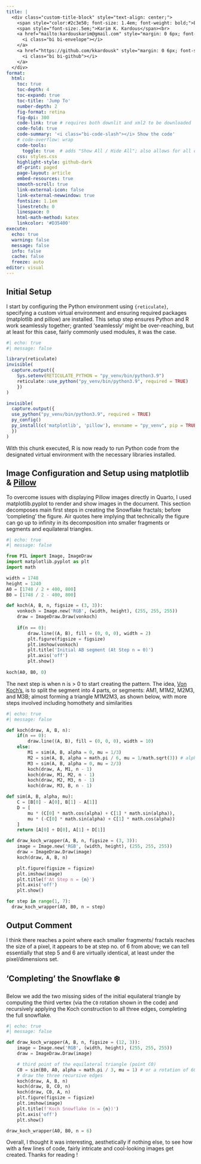 ```yaml
---
title: |
  <div class="custom-title-block" style="text-align: center;">
    <span style="color:#2c3e50; font-size: 1.4em; font-weight: bold;">Exploring Von Koch and his Snowflakes (Fractals) </span><br>
    <span style="font-size:.5em;">Karim K. Kardous</span><br>
    <a href="mailto:kardouskarim@gmail.com" style="margin: 0 6px; font-size: 0.9em;">
      <i class="bi bi-envelope"></i>
    </a>
    <a href="https://github.com/kkardousk" style="margin: 0 6px; font-size: 0.9em;">
      <i class="bi bi-github"></i>
    </a>
  </div>
format:  
  html:
    toc: true
    toc-depth: 4
    toc-expand: true
    toc-title: 'Jump To'
    number-depth: 2
    fig-format: retina
    fig-dpi: 300
    code-link: true # requires both downlit and xml2 to be downloaded
    code-fold: true
    code-summary: '<i class="bi-code-slash"></i> Show the code'
    # code-overflow: wrap
    code-tools:
      toggle: true  # adds "Show All / Hide All"; also allows for all code copy (at once as quarto doc)
    css: styles.css
    highlight-style: github-dark
    df-print: paged
    page-layout: article
    embed-resources: true
    smooth-scroll: true
    link-external-icon: false
    link-external-newwindow: true
    fontsize: 1.1em
    linestretch: 0
    linespace: 0
    html-math-method: katex
    linkcolor: '#D35400'
execute:
  echo: true
  warning: false
  message: false
  info: false
  cache: false
  freeze: auto
editor: visual
---
```


## **Initial Setup**

::: text-justify
I start by configuring the Python environment using `{reticulate}`, specifying a custom virtual environment and ensuring required packages (matplotlib and pillow) are installed. This setup step ensures Python and R work seamlessly together; granted 'seamlessly' might be over-reaching, but at least for this case, fairly commonly used modules, it was the case.
:::

```r
#| echo: true
#| message: false

library(reticulate)
invisible(
  capture.output({
    Sys.setenv(RETICULATE_PYTHON = "py_venv/bin/python3.9")
    reticulate::use_python("py_venv/bin/python3.9", required = TRUE)
    })
)

invisible(
  capture.output({
  use_python("py_venv/bin/python3.9", required = TRUE)
  py_config()
  py_install(c('matplotlib', 'pillow'), envname = "py_venv", pip = TRUE)
  })
)
```

::: text-justify
With this chunk executed, R is now ready to run Python code from the designated virtual environment with the necessary libraries installed.
:::

## **Image Configuration and Setup using matplotlib & [Pillow](https://pypi.org/project/pillow/)**

::: text-justify
To overcome issues with displaying Pillow images directly in Quarto, I used matplotlib.pyplot to render and show images in the document. This section decomposes main first steps in creating the Snowflake fractals; before 'completing' the figure. Air quotes here implying that technically the figure can go up to infinity in its decomposition into smaller fragments or segments and equilateral triangles. 
:::

```python
#| echo: true
#| message: false

from PIL import Image, ImageDraw
import matplotlib.pyplot as plt
import math

width = 1748
height = 1240
A0 = [1748 / 2 + 400, 800]
B0 = [1748 / 2 - 400, 800]

def koch(A, B, n, figsize = (3, 3)):
    vonkoch = Image.new('RGB', (width, height), (255, 255, 255))
    draw = ImageDraw.Draw(vonkoch)
    
    if(n == 0):
        draw.line((A, B), fill = (0, 0, 0), width = 2)
        plt.figure(figsize = figsize)
        plt.imshow(vonkoch)
        plt.title('Initial AB segment (At Step n = 0)')
        plt.axis('off')
        plt.show()
    
koch(A0, B0, 0)
```

::: text-justify
The next step is when n is > 0 to start creating the pattern. The idea, [Von Koch's](https://nrich.maths.org/problems/von-koch-curve#:~:text=The%20Von%20Koch%20curve%20is,third%20of%20the%20original%20length.), is to split the segment into 4 parts, or segments: AM1, M1M2, M2M3, and M3B; almost forming a triangle M1M2M3, as shown below, with more steps involved including homothety and similarities 
:::

```python
#| echo: true
#| message: false

def koch(draw, A, B, n):
    if(n == 0):
        draw.line((A, B), fill = (0, 0, 0), width = 10)
    else:
        M1 = sim(A, B, alpha = 0, mu = 1/3)
        M2 = sim(A, B, alpha = math.pi / 6, mu = 1/math.sqrt(3)) # alpha = 30° in radians, mu = scaling factor 1/√3
        M3 = sim(A, B, alpha = 0, mu = 2/3) 
        koch(draw, A, M1, n - 1)
        koch(draw, M1, M2, n - 1)
        koch(draw, M2, M3, n - 1)
        koch(draw, M3, B, n - 1)

def sim(A, B, alpha, mu):
    C = [B[0] - A[0], B[1] - A[1]]
    D = [
        mu * (C[0] * math.cos(alpha) + C[1] * math.sin(alpha)),
        mu * (-C[0] * math.sin(alpha) + C[1] * math.cos(alpha))
    ]
    return [A[0] + D[0], A[1] + D[1]]

def draw_koch_wrapper(A, B, n, figsize = (3, 3)):
    image = Image.new('RGB', (width, height), (255, 255, 255))
    draw = ImageDraw.Draw(image)
    koch(draw, A, B, n)

    plt.figure(figsize = figsize)
    plt.imshow(image)
    plt.title(f'At Step n = {n}')
    plt.axis('off')
    plt.show()

for step in range(1, 7):
  draw_koch_wrapper(A0, B0, n = step)

```

## **Output Comment**
::: text-justify
I think there reaches a point where each smaller fragments/ fractals reaches the size of a pixel, it appears to be at step no. of 6 from above; we can tell essentially that step 5 and 6 are virtually identical, at least under the pixel/dimensions set. 
:::

## **'Completing' the Snowflake ❄️**
::: text-justify
Below we add the two missing sides of the initial equilateral triangle by computing the third vertex (via the `C0` rotation shown in the code) and recursively applying the Koch construction to all three edges, completing the full snowflake.
:::

```python
#| echo: true
#| message: false

def draw_koch_wrapper(A, B, n, figsize = (12, 3)):
    image = Image.new('RGB', (width, height), (255, 255, 255))
    draw = ImageDraw.Draw(image)

    # third point of the equilateral triangle (point C0)
    C0 = sim(B0, A0, alpha = math.pi / 3, mu = 1) # or a rotation of 60° and no homothety since we only want a mirror of what we have currently, no scaling needed
    # draw the three recursive edges
    koch(draw, A, B, n)
    koch(draw, B, C0, n)
    koch(draw, C0, A, n)
    plt.figure(figsize = figsize)
    plt.imshow(image)
    plt.title(f'Koch Snowflake (n = {n})')
    plt.axis('off')
    plt.show()

draw_koch_wrapper(A0, B0, n = 6)

```

Overall, I thought it was interesting, aesthetically if nothing else, to see how with a few lines of code, fairly intricate and cool-looking images get created. Thanks for reading !
